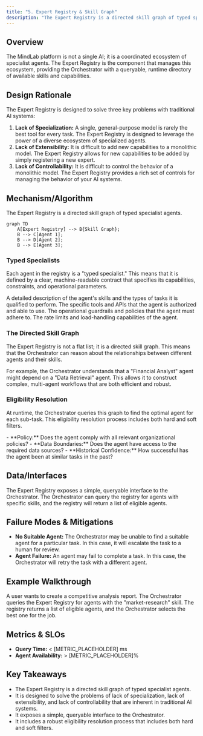```yaml
---
title: "5. Expert Registry & Skill Graph"
description: "The Expert Registry is a directed skill graph of typed specialist agents."
---
```


## Overview

The MindLab platform is not a single AI; it is a coordinated ecosystem of specialist agents. The Expert Registry is the component that manages this ecosystem, providing the Orchestrator with a queryable, runtime directory of available skills and capabilities.

## Design Rationale

The Expert Registry is designed to solve three key problems with traditional AI systems:

1.  **Lack of Specialization:** A single, general-purpose model is rarely the best tool for every task. The Expert Registry is designed to leverage the power of a diverse ecosystem of specialized agents.
2.  **Lack of Extensibility:** It is difficult to add new capabilities to a monolithic model. The Expert Registry allows for new capabilities to be added by simply registering a new expert.
3.  **Lack of Controllability:** It is difficult to control the behavior of a monolithic model. The Expert Registry provides a rich set of controls for managing the behavior of your AI systems.

## Mechanism/Algorithm

The Expert Registry is a directed skill graph of typed specialist agents.

```mermaid
graph TD
    A[Expert Registry] --> B{Skill Graph};
    B --> C[Agent 1];
    B --> D[Agent 2];
    B --> E[Agent 3];
```

### Typed Specialists

Each agent in the registry is a "typed specialist." This means that it is defined by a clear, machine-readable contract that specifies its capabilities, constraints, and operational parameters.

<AccordionGroup>
  <Accordion title="Capability Vectors">
    A detailed description of the agent's skills and the types of tasks it is qualified to perform.
  </Accordion>
  <Accordion title="Tool Affordances">
    The specific tools and APIs that the agent is authorized and able to use.
  </Accordion>
  <Accordion title="Safety Constraints">
    The operational guardrails and policies that the agent must adhere to.
  </Accordion>
  <Accordion title="Quotas & Backpressure">
    The rate limits and load-handling capabilities of the agent.
  </Accordion>
</AccordionGroup>

### The Directed Skill Graph

The Expert Registry is not a flat list; it is a directed skill graph. This means that the Orchestrator can reason about the relationships between different agents and their skills.

For example, the Orchestrator understands that a "Financial Analyst" agent might depend on a "Data Retrieval" agent. This allows it to construct complex, multi-agent workflows that are both efficient and robust.

### Eligibility Resolution

At runtime, the Orchestrator queries this graph to find the optimal agent for each sub-task. This eligibility resolution process includes both hard and soft filters.

<CardGroup cols={2}>
  <Card title="Hard Filters" icon="filter">
    -   **Policy:** Does the agent comply with all relevant organizational policies?
    -   **Data Boundaries:** Does the agent have access to the required data sources?
  </Card>
  <Card title="Soft Priors" icon="filter-list">
    -   **Historical Confidence:** How successful has the agent been at similar tasks in the past?
  </Card>
</CardGroup>

## Data/Interfaces

The Expert Registry exposes a simple, queryable interface to the Orchestrator. The Orchestrator can query the registry for agents with specific skills, and the registry will return a list of eligible agents.

## Failure Modes & Mitigations

-   **No Suitable Agent:** The Orchestrator may be unable to find a suitable agent for a particular task. In this case, it will escalate the task to a human for review.
-   **Agent Failure:** An agent may fail to complete a task. In this case, the Orchestrator will retry the task with a different agent.

## Example Walkthrough

A user wants to create a competitive analysis report. The Orchestrator queries the Expert Registry for agents with the "market-research" skill. The registry returns a list of eligible agents, and the Orchestrator selects the best one for the job.

## Metrics & SLOs

-   **Query Time:** < [METRIC_PLACEHOLDER] ms
-   **Agent Availability:** > [METRIC_PLACEHOLDER]%

## Key Takeaways

-   The Expert Registry is a directed skill graph of typed specialist agents.
-   It is designed to solve the problems of lack of specialization, lack of extensibility, and lack of controllability that are inherent in traditional AI systems.
-   It exposes a simple, queryable interface to the Orchestrator.
-   It includes a robust eligibility resolution process that includes both hard and soft filters.